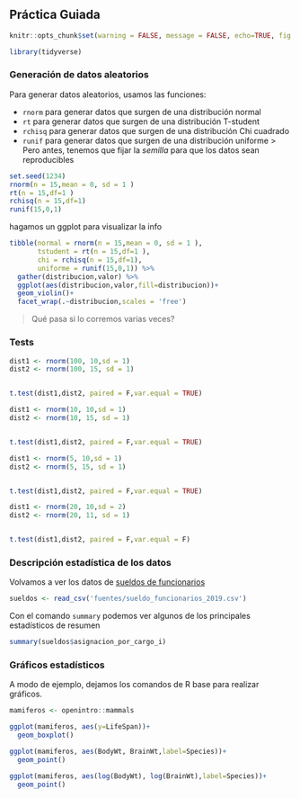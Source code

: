## Práctica Guiada

```r
knitr::opts_chunk$set(warning = FALSE, message = FALSE, echo=TRUE, fig.width = 15)
```

```r
library(tidyverse)
```


### Generación de datos aleatorios

Para generar datos aleatorios, usamos las funciones:

- `rnorm` para generar datos que surgen de una distribución normal
- `rt` para generar datos que surgen de una distribución T-student
- `rchisq` para generar datos que surgen de una distribución Chi cuadrado
- `runif` para generar datos que surgen de una distribución uniforme
> Pero antes, tenemos que fijar la _semilla_ para que los datos sean reproducibles

```r
set.seed(1234)
rnorm(n = 15,mean = 0, sd = 1 )
rt(n = 15,df=1 )
rchisq(n = 15,df=1)
runif(15,0,1)
```


hagamos un ggplot para visualizar la info

```r
tibble(normal = rnorm(n = 15,mean = 0, sd = 1 ),
       tstudent = rt(n = 15,df=1 ),
       chi = rchisq(n = 15,df=1),
       uniforme = runif(15,0,1)) %>%
  gather(distribucion,valor) %>% 
  ggplot(aes(distribucion,valor,fill=distribucion))+
  geom_violin()+
  facet_wrap(.~distribucion,scales = 'free')
```

> Qué pasa si lo corremos varias veces?

### Tests


```r
dist1 <- rnorm(100, 10,sd = 1)
dist2 <- rnorm(100, 15, sd = 1)


t.test(dist1,dist2, paired = F,var.equal = TRUE)
```

```r
dist1 <- rnorm(10, 10,sd = 1)
dist2 <- rnorm(10, 15, sd = 1)


t.test(dist1,dist2, paired = F,var.equal = TRUE)
```

```r
dist1 <- rnorm(5, 10,sd = 1)
dist2 <- rnorm(5, 15, sd = 1)


t.test(dist1,dist2, paired = F,var.equal = TRUE)
```

```r
dist1 <- rnorm(20, 10,sd = 2)
dist2 <- rnorm(20, 11, sd = 1)


t.test(dist1,dist2, paired = F,var.equal = F)
```

### Descripción estadística de los datos

Volvamos a ver los datos de [sueldos de funcionarios](https://data.buenosaires.gob.ar/dataset/sueldo-funcionarios)


```r
sueldos <- read_csv('fuentes/sueldo_funcionarios_2019.csv')
```

Con el comando `summary` podemos ver algunos de los principales estadísticos de resumen

```r
summary(sueldos$asignacion_por_cargo_i)
```


### Gráficos estadísticos


A modo de ejemplo, dejamos los comandos de R base para realizar gráficos.

```r

mamiferos <- openintro::mammals

ggplot(mamiferos, aes(y=LifeSpan))+
  geom_boxplot()

ggplot(mamiferos, aes(BodyWt, BrainWt,label=Species))+
  geom_point()

ggplot(mamiferos, aes(log(BodyWt), log(BrainWt),label=Species))+
  geom_point()

```





